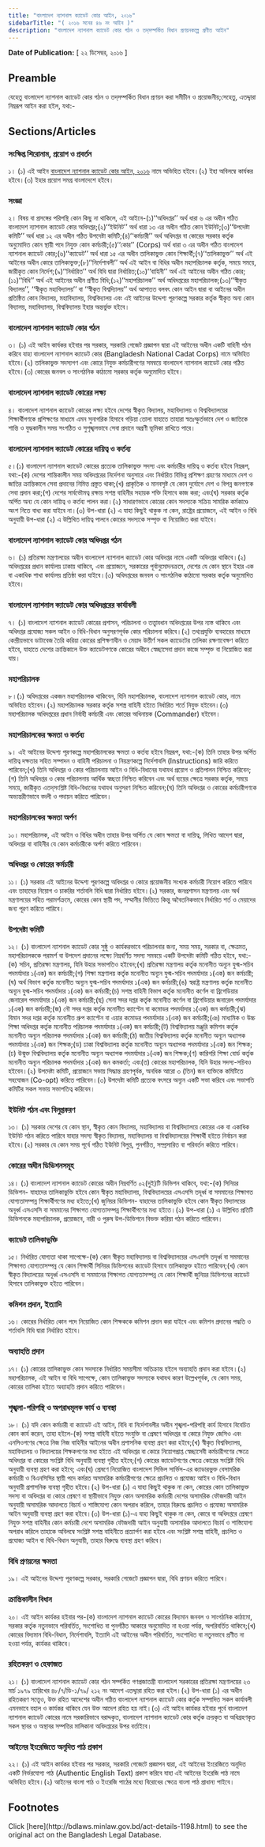 ```yaml
---
title: "বাংলাদেশ ন্যাশনাল ক্যাডেট কোর আইন, ২০১৬"
sidebarTitle: "( ২০১৬ সনের ৪৬ নং আইন )"
description: "বাংলাদেশ ন্যাশনাল ক্যাডেট কোর গঠন ও তদ্‌সম্পর্কিত বিধান প্রণয়নকল্পে প্রণীত আইন"
---
```


**Date of Publication:** [ ২২ ডিসেম্বর, ২০১৬ ]

## Preamble

যেহেতু বাংলাদেশ ন্যাশনাল ক্যাডেট কোর গঠন ও তদ্‌সম্পর্কিত বিধান প্রণয়ন করা সমীচীন ও প্রয়োজনীয়;সেহেতু, এতদ্দ্বারা নিম্নরূপ আইন করা হইল, যথা:-

## Sections/Articles

### সংক্ষিপ্ত শিরোনাম, প্রয়োগ ও প্রবর্তন

১। (১) এই আইন [বাংলাদেশ ন্যাশনাল ক্যাডেট কোর আইন, ২০১৬](/laws/volume-46/act-1198 "বাংলাদেশ ন্যাশনাল ক্যাডেট কোর আইন, ২০১৬") নামে অভিহিত হইবে।(২) ইহা অবিলম্বে কার্যকর হইবে।(৩) ইহার প্রয়োগ সমগ্র বাংলাদেশে হইবে।

### সংজ্ঞা

২। বিষয় বা প্রসঙ্গের পরিপন্থি কোন কিছু না থাকিলে, এই আইনে-(১)‘‘অধিদপ্তর’’ অর্থ ধারা ৬ এর অধীন গঠিত বাংলাদেশ ন্যাশনাল ক্যাডেট কোর অধিদপ্তর;(২)‘‘ইউনিট’’ অর্থ ধারা ১৩ এর অধীন গঠিত কোন ইউনিট;(৩)‘‘উপদেষ্টা কমিটি’’ অর্থ ধারা ১২ এর অধীন গঠিত উপদেষ্টা কমিটি;(৪)‘‘কর্মচারী’’ অর্থ অধিদপ্তর বা কোরের সরকার কর্তৃক অনুমোদিত কোন স্থায়ী পদে নিযুক্ত কোন কর্মচারী;(৫)‘‘কোর’’ (Corps) অর্থ ধারা ৩ এর অধীন গঠিত বাংলাদেশ ন্যাশনাল ক্যাডেট কোর;(৬)‘‘ক্যাডেট’’ অর্থ ধারা ১৫ এর অধীন তালিকাভুক্ত কোন শিক্ষার্থী;(৭)‘‘তালিকাভুক্ত’’ অর্থ এই আইনের অধীন কোরে তালিকাভুক্ত;(৮)‘‘নির্দেশাবলী’’ অর্থ এই আইন বা বিধির অধীন মহাপরিচালক কর্তৃক, সময়ে সময়ে, জারীকৃত কোন নির্দেশ;(৯)‘‘নির্ধারিত’’ অর্থ বিধি দ্বারা নির্ধারিত;(১০)‘‘বাহিনী’’ অর্থ এই আইনের অধীন গঠিত কোর;(১১)‘‘বিধি’’ অর্থ এই আইনের অধীন প্রণীত বিধি;(১২)‘‘মহাপরিচালক’’ অর্থ অধিদপ্তরের মহাপরিচালক;(১৩)‘‘স্বীকৃত বিদ্যালয়’’, ‘‘স্বীকৃত মহাবিদ্যালয়’’ বা ‘‘স্বীকৃত বিশ্বদ্যিালয়’’ অর্থ আপাতত বলবৎ কোন আইন দ্বারা বা আইনের অধীন প্রতিষ্ঠিত কোন বিদ্যালয়, মহাবিদ্যালয়, বিশ্ববিদ্যালয় এবং এই আইনের উদ্দেশ্য পূরণকল্পে সরকার কর্তৃক স্বীকৃত অন্য কোন বিদ্যালয়, মহাবিদ্যালয়, বিশ্ববিদ্যালয় ইহার অন্তর্ভুক্ত হইবে।

### বাংলাদেশ ন্যাশনাল ক্যাডেট কোর গঠন

৩। (১) এই আইন কার্যকর হইবার পর সরকার, সরকারি গেজেট প্রজ্ঞাপন দ্বারা এই আইনের অধীন একটি বাহিনী গঠন করিবে যাহা বাংলাদেশ ন্যাশনাল ক্যাডেট কোর (Bangladesh National Cadat Corps) নামে অভিহিত হইবে।(২) তালিকাভুক্ত সদস্যগণ এবং কোরে নিযুক্ত কর্মচারীগণের সমন্বয়ে বাংলাদেশ ন্যাশনাল ক্যাডেট কোর গঠিত হইবে।(৩) কোরের জনবল ও সাংগঠনিক কাঠামো সরকার কর্তৃক অনুমোদিত হইবে।

### বাংলাদেশ ন্যাশনাল ক্যাডেট কোরের লক্ষ্য

৪। বাংলাদেশ ন্যাশনাল ক্যাডেট কোরের লক্ষ্য হইবে দেশের স্বীকৃত বিদ্যালয়, মহাবিদ্যালয় ও বিশ্ববিদ্যালয়ের শিক্ষার্থীগণকে প্রশিক্ষণের মাধ্যমে এমন সুনাগরিক হিসাবে গড়িয়া তোলা যাহাতে তাহারা স্বতঃস্ফুর্তভাবে দেশ ও জাতিকে শান্তি ও যুদ্ধকালীন সময় সংগঠিত ও সুশৃঙ্খলভাবে সেবা প্রদানে অগ্রণী ভূমিকা রাখিতে পারে।

### বাংলাদেশ ন্যাশনাল ক্যাডেট কোরের দায়িত্ব ও কর্তব্য

৫।(১) বাংলাদেশ ন্যাশনাল ক্যাডেট কোরের প্রত্যেক তালিকাভুক্ত সদস্য এবং কর্মচারীর দায়িত্ব ও কর্তব্য হইবে নিম্নরূপ, যথা:-(ক) দেশের শান্তিকালীন সময় অধিদপ্তরের নির্দেশনা অনুসারে এবং নির্ধারিত বিভিন্ন প্রশিক্ষণ গ্রহণের মাধ্যমে দেশ ও জাতির ক্রান্তিকালে সেবা প্রদানের নিমিত্ত প্রস্তুত থাকা;(খ) প্রাকৃতিক ও মানবসৃষ্ট যে কোন দুর্যোগে দেশ ও বিপন্ন জনগণকে সেবা প্রদান করা;(গ) দেশের সার্বভৌমত্ব রক্ষায় সশস্ত্র বাহিনীর সহায়ক শক্তি হিসাবে কাজ করা; এবং(ঘ) সরকার কর্তৃক অর্পিত অন্য যে কোন দায়িত্ব ও কর্তব্য পালন করা।(২) সাধারণভাবে কোরের কোন সদস্যকে সক্রিয় সামরিক কর্মকাণ্ডে অংশ নিতে বাধ্য করা যাইবে না।(৩) উপ-ধারা (২) এ যাহা কিছুই থাকুক না কেন, রাষ্ট্রের প্রয়োজনে, এই আইন ও বিধি অনুযায়ী উপ-ধারা (২) এ উল্লিখিত দায়িত্ব পালনে কোরের সদস্যকে সম্পৃক্ত বা নিয়োজিত করা যাইবে।

### বাংলাদেশ ন্যাশনাল ক্যাডেট কোর অধিদপ্তর গঠন

৬। (১) প্রতিরক্ষা মন্ত্রণালয়ের অধীন বাংলাদেশ ন্যাশনাল ক্যাডেট কোর অধিদপ্তর নামে একটি অধিদপ্তর থাকিবে।(২) অধিদপ্তরের প্রধান কার্যালয় ঢাকায় থাকিবে, এবং প্রয়োজনে, সরকারের পূর্বানুমোদনক্রমে, দেশের যে কোন স্থানে ইহার এক বা একাধিক শাখা কার্যালয় প্রতিষ্ঠা করা যাইবে।(৩) অধিদপ্তরের জনবল ও সাংগঠনিক কাঠামো সরকার কর্তৃক অনুমোদিত হইবে।

### বাংলাদেশ ন্যাশনাল ক্যাডেট কোর অধিদপ্তরের কার্যাবলী

৭। (১) বাংলাদেশ ন্যাশনাল ক্যাডেট কোরের প্রশাসন, পরিচালনা ও তত্ত্বাবধান অধিদপ্তরের উপর ন্যস্ত থাকিবে এবং অধিদপ্তর প্রযোজ্য সকল আইন ও বিধি-বিধান অনুসরণপূর্বক কোর পরিচালনা করিবে।(২) তথ্যপ্রযুক্তি ব্যবহারের মাধ্যমে কেন্দ্রীয়ভাবে ডাটাবেজ তৈরি করিয়া কোরের প্রশিক্ষণাধীন ও মেয়াদ উত্তীর্ণ সকল ক্যাডেটের তালিকা রক্ষণাবেক্ষণ করিতে হইবে, যাহাতে দেশের ক্রান্তিকালে উক্ত ক্যাডেটগণকে কোরের অধীনে স্বেচ্ছাসেবা প্রদান কাজে সম্পৃক্ত বা নিয়োজিত করা যায়।

### মহাপরিচালক

৮।(১) অধিদপ্তরের একজন মহাপরিচালক থাকিবেন, যিনি মহাপরিচালক, বাংলাদেশ ন্যাশনাল ক্যাডেট কোর, নামে অভিহিত হইবেন।(২) মহাপরিচালক সরকার কর্তৃক সশস্ত্র বাহিনী হইতে নির্ধারিত শর্তে নিযুক্ত হইবেন।(৩) মহাপরিচালক অধিদপ্তরের প্রধান নির্বাহী কর্মচারী এবং কোরের অধিনায়ক (Commander) হইবেন।

### মহাপরিচালকের ক্ষমতা ও কর্তব্য

৯। এই আইনের উদ্দেশ্য পূরণকল্পে মহাপরিচালকের ক্ষমতা ও কর্তব্য হইবে নিম্নরূপ, যথা:-(ক) তিনি তাহার উপর অর্পিত দায়িত্ব দক্ষতার সহিত সম্পাদন ও বাহিনী পরিচালনা ও নিয়ন্ত্রণকল্পে নির্দেশাবলি (Instructions) জারি করিতে পারিবেন;(খ) তিনি অধিদপ্তর ও কোর পরিচালনায় আইন ও বিধি-বিধানের যথাযথ প্রয়োগ ও প্রতিপালন নিশ্চিত করিবেন;(গ) তিনি অধিদপ্তর ও কোর পরিচালনায় আর্থিক স্বচ্ছতা নিশ্চিত করিবেন এবং অর্থ ব্যয়ের ক্ষেত্রে সরকার কর্তৃক, সময়ে সময়ে, জারীকৃত এতদ্‌সংশ্লিষ্ট বিধি-বিধানের যথাযথ অনুসরণ নিশ্চিত করিবেন;(ঘ) তিনি অধিদপ্তর ও কোরের কর্মচারীগণকে অভ্যন্তরীণভাবে বদলী ও পদায়ন করিতে পারিবেন।

### মহাপরিচালকের ক্ষমতা অর্পণ

১০। মহাপরিচালক, এই আইন ও বিধির অধীন তাহার উপর অর্পিত যে কোন ক্ষমতা বা দায়িত্ব, লিখিত আদেশ দ্বারা, অধিদপ্তর বা বাহিনীর যে কোন কর্মচারীকে অর্পণ করিতে পারিবেন।

### অধিদপ্তর ও কোরের কর্মচারী

১১। (১) সরকার এই আইনের উদ্দেশ্য পূরণকল্পে অধিদপ্তর ও কোরে প্রয়োজনীয় সংখ্যক কর্মচারী নিয়োগ করিতে পারিবে এবং তাহাদের নিয়োগ ও চাকরির শর্তাবলি বিধি দ্বারা নির্ধারিত হইবে।(২) সরকার, জনপ্রশাসন মন্ত্রণালয় এবং অর্থ মন্ত্রণালয়ের সহিত পরামর্শক্রমে, কোরের কোন স্থায়ী পদ, সম্মানীর ভিত্তিতে কিন্তু অবৈতনিকভাবে নির্ধারিত শর্ত ও মেয়াদের জন্য পূরণ করিতে পারিবে।

### উপদেষ্টা কমিটি

১২। (১) বাংলাদেশ ন্যাশনাল ক্যাডেট কোর সুষ্ঠু ও কার্যকরভাবে পরিচালনার জন্য, সময় সময়, সরকার বা, ক্ষেত্রমত, মহাপরিচালককে পরামর্শ বা উপদেশ প্রদানের লক্ষ্যে নিম্নবর্ণিত সদস্য সমন্বয়ে একটি উপদেষ্টা কমিটি গঠিত হইবে, যথা:-(ক) সচিব, প্রতিরক্ষা মন্ত্রণালয়, যিনি উহার সভাপতিও হইবেন;(খ) প্রতিরক্ষা মন্ত্রণালয় কর্তৃক মনোনীত অন্যূন যুগ্ম-সচিব পদমর্যাদার ১(এক) জন কর্মচারী;(গ) শিক্ষা মন্ত্রণালয় কর্তৃক মনোনীত অন্যূন যুগ্ম-সচিব পদমর্যাদার ১(এক) জন কর্মচারী;(ঘ) অর্থ বিভাগ কর্তৃক মনোনীত অন্যূন যুগ্ম-সচিব পদমর্যাদার ১(এক) জন কর্মচারী;(ঙ) স্বরাষ্ট্র মন্ত্রণালয় কর্তৃক মনোনীত অন্যূন যুগ্ম-সচিব পদমর্যাদার ১(এক) জন কর্মচারী;(চ) সশস্ত্র বাহিনী বিভাগ কর্তৃক মনোনীত কর্ণেল বা ব্রিগেডিয়ার জেনারেল পদমর্যাদার ১(এক) জন কর্মচারী;(ছ) সেনা সদর দপ্তর কর্তৃক মনোনীত কর্ণেল বা ব্রিগেডিয়ার জনারেল পদমর্যাদার ১(এক) জন কর্মচারী;(জ) নৌ সদর দপ্তর কর্তৃক মনোনীত ক্যাপ্টেন বা কমোডর পদমর্যাদার ১(এক) জন কর্মচারী;(ঝ) বিমান সদর দপ্তর কর্তৃক মনোনীত গ্রুপ ক্যাপ্টেন বা এয়ার কমোডর পদমর্যাদার ১(এক) জন কর্মচারী;(ঞ) মাধ্যমিক ও উচ্চ শিক্ষা অধিদপ্তর কর্তৃক মনোনীত পরিচালক পদমর্যাদার ১(এক) জন কর্মচারী;(ট) বিশ্ববিদ্যালয় মঞ্জুরি কমিশন কর্তৃক মনোনীত অন্যূন পরিচালক পদমর্যাদার ১(এক) জন কর্মচারী;(ঠ) জাতীয় বিশ্ববিদ্যালয় কর্তৃক মনোনীত অন্যূন অধ্যাপক পদমর্যাদার ১(এক) জন শিক্ষক;(ড) ঢাকা বিশ্ববিদ্যালয় কর্তৃক মনোনীত অন্যূন অধ্যাপক পদমর্যাদার ১(এক) জন শিক্ষক;(ঢ) উন্মুক্ত বিশ্ববিদ্যালয় কর্তৃক মনোনীত অন্যূন অধ্যাপক পদমর্যাদার ১(এক) জন শিক্ষক;(ণ) কারিগরি শিক্ষা বোর্ড কর্তৃক মনোনীত অন্যূন পরিচালক পদমর্যাদার ১(এক) জন কমকর্তা; এবং(ত) কোরের মহাপরিচালক, যিনি উহার সদস্য-সচিবও হইবেন।(২) উপদেষ্টা কমিটি, প্রয়োজনে সভায় সিদ্ধান্ত গ্রহণপূর্বক, অনধিক আরো ৩ (তিন) জন ব্যক্তিকে কমিটিতে সহযোজন (Co-opt) করিতে পারিবেন।(৩) উপদেষ্টা কমিটি প্রত্যেক বৎসরে অন্যূন একটি সভা করিবে এবং সভাপতি কমিটির সকল সভায় সভাপতিত্ব করিবেন।

### ইউনিট গঠন এবং বিলুপ্তকরণ

১৩। (১) সরকার দেশের যে কোন স্থান, স্বীকৃত কোন বিদ্যালয়, মহাবিদ্যালয় বা বিশ্ববিদ্যালয়ে কোরের এক বা একাধিক ইউনিট গঠন করিতে পারিবে যাহার সদস্য স্বীকৃত বিদ্যালয়, মহাবিদ্যালয় বা বিশ্ববিদ্যালয়ের শিক্ষার্থী হইতে নির্বাচন করা হইবে।(২) সরকার যে কোন সময় পূর্বে গঠিত ইউনিট বিলুপ্ত, পুনর্গঠিত, সম্প্রসারিত বা পরিবর্তন করিতে পারিবে।

### কোরের অধীন ডিভিশনসমূহ

১৪। (১) বাংলাদেশ ন্যাশনাল ক্যাডেট কোরের অধীন নিম্নবর্ণিত ০২(দুই)টি ডিভিশন থাকিবে, যথা:-(ক) সিনিয়র ডিভিশন- যাহাদের তালিকাভুক্তি হইবে কোন স্বীকৃত মহাবিদ্যালয়, বিশ্ববিদ্যালয়ের এসএসসি তদূর্ধ্ব বা সমমানের শিক্ষাগত যোগ্যতাসম্পন্ন শিক্ষার্থীগণের মধ্য হইতে;(খ) জুনিয়র ডিভিশন- যাহাদের তালিকাভুক্তি হইবে কোন স্বীকৃত বিদ্যালয়ের অনূর্ধ্ব এসএসসি বা সমমানের শিক্ষাগত যোগ্যতাসম্পন্ন শিক্ষার্থীগণের মধ্য হইতে।(২) উপ-ধারা (১) এ উল্লিখিত প্রতিটি ডিভিশনকে মহাপরিচালক, প্রয়োজনে, নারী ও পুরুষ উপ-ডিভিশনে বিভক্ত করিয়া গঠন করিতে পারিবেন।

### ক্যাডেট তালিকাভুক্তি

১৫। নির্ধারিত যোগ্যতা থাকা সাপেক্ষে-(ক) কোন স্বীকৃত মহাবিদ্যালয় বা বিশ্ববিদ্যালয়ের এসএসসি তদূর্ধ্ব বা সমমানের শিক্ষাগত যোগ্যতাসম্পন্ন যে কোন শিক্ষার্থী সিনিয়র ডিভিশনের ক্যাডেট হিসাবে তালিকাভুক্ত হইতে পারিবেন;(খ) কোন স্বীকৃত বিদ্যালয়ের অনূর্ধ্ব এসএসসি বা সমমানের শিক্ষাগত যোগ্যতাসম্পন্ন যে কোন শিক্ষার্থী জুনিয়র ডিভিশনের ক্যাডেট হিসাবে তালিকাভুক্ত হইতে পারিবেন।

### কমিশন প্রদান, ইত্যাদি

১৬। কোরের নির্ধারিত কোন পদে নিয়োজিত কোন শিক্ষককে কমিশন প্রদান করা যাইবে এবং কমিশন প্রদানের পদ্ধতি ও শর্তাবলি বিধি দ্বারা নির্ধারিত হইবে।

### অব্যাহতি প্রদান

১৭। (১) কোরের তালিকাভুক্ত কোন সদস্যকে নির্ধারিত সময়সীমা অতিক্রান্ত হইলে অব্যাহতি প্রদান করা হইবে।(২) মহাপরিচালক, এই আইন বা বিধি সাপেক্ষে, কোন তালিকাভুক্ত সদস্যকে যথাযথ কারণ উল্লেখপূর্বক, যে কোন সময়, কোরের তালিকা হইতে অব্যাহতি প্রদান করিতে পারিবেন।

### শৃঙ্খলা-পরিপন্থি ও অপরাধমূলক কার্য ও ব্যবস্থা

১৮। (১) যদি কোন কর্মচারী বা ক্যাডেট এই আইন, বিধি বা নির্দেশাবলীর অধীন শৃঙ্খলা-পরিপন্থি কার্য হিসাবে বিবেচিত কোন কার্য করেন, তাহা হইলে-(ক) সশস্ত্র বাহিনী হইতে সংযুক্তি বা প্রেষণে অধিদপ্তর বা কোরে নিযুক্ত জেসিও এবং এনসিওগণের ক্ষেত্রে নিজ নিজ বাহিনীর আইনের অধীন প্রশাসনিক ব্যবস্থা গ্রহণ করা হইবে;(খ) স্বীকৃত বিশ্ববিদ্যালয়, মহাবিদ্যালয় ও বিদ্যালয়ের শিক্ষকগণের মধ্য হইতে এই অধিদপ্তর বা কোরে নিয়োগপ্রাপ্ত স্বেচ্ছাসেবী কর্মচারীগণের ক্ষেত্রে অধিদপ্তর বা কোরের সংশ্লিষ্ট বিধি অনুযায়ী ব্যবস্থা গৃহীত হইবে;(গ) কোরের ক্যাডেটগণের ক্ষেত্রে কোরের সংশ্লিষ্ট বিধি অনুযায়ী ব্যবস্থা গ্রহণ করা হইবে; এবং(ঘ) প্রেষণে নিয়োজিত বাংলাদেশ সিভিল সার্ভিস-এর ক্যাডারভুক্ত বেসামরিক কর্মচারী ও বিএনসিসির স্থায়ী পদে কর্মরত অসামরিক কর্মচারীগণের ক্ষেত্রে প্রচলিত ও প্রযোজ্য আইন ও বিধি-বিধান অনুযায়ী প্রশাসনিক ব্যবস্থা গৃহীত হইবে।(২) উপ-ধারা (১) এ যাহা কিছুই থাকুক না কেন, কোরের কোন তালিকাভুক্ত সদস্য বা অধিদপ্তর বা কোরে প্রেষণে বা স্থায়ীভাবে নিযুক্ত কোন অসামরিক কর্মচারী দেশের অসামরিক ফৌজদারী আইন অনুযায়ী অসামরিক আদালতে বিচার্য ও শাস্তিযোগ্য কোন অপরাধ করিলে, তাহার বিরুদ্ধে প্রচলিত ও প্রযোজ্য অসামরিক আইন অনুযায়ী ব্যবস্থা গ্রহণ করা হইবে।(৩) উপ-ধারা (১)-এ যাহা কিছুই থাকুক না কেন, কোরে বা অধিদপ্তরে প্রেষণে নিযুক্ত সশস্ত্র বাহিনীর কোন কর্মচারী দেশে অসামরিক ফৌজদারী আইন অনুযায়ী অসামরিক আদালতে বিচার্য ও শাস্তিযোগ্য অপরাধ করিলে তাহাকে অবিলম্বে সংশ্লিষ্ট সশস্ত্র বাহিনীতে প্রত্যার্পণ করা হইবে এবং সংশ্লিষ্ট সশস্ত্র বাহিনী, প্রচলিত ও প্রযোজ্য আইন বা বিধি-বিধান অনুযায়ী, তাহার বিরুদ্ধে ব্যবস্থা গ্রহণ করিবে।

### বিধি প্রণয়নের ক্ষমতা

১৯। এই আইনের উদ্দেশ্য পূরণকল্পে সরকার, সরকারি গেজেটে প্রজ্ঞাপন দ্বারা, বিধি প্রণয়ন করিতে পারিবে।

### ক্রান্তিকালীন বিধান

২০। এই আইন কার্যকর হইবার পর-(ক) বাংলাদেশ ন্যাশনাল ক্যাডেট কোরের বিদ্যমান জনবল ও সাংগঠনিক কাঠামো, সরকার কর্তৃক নতুনভাবে পরিবর্তিত, সংশোধিত বা পুনর্গঠিত আকারে অনুমোদিত না হওয়া পর্যন্ত, অপরিবর্তিত থাকিবে;(খ) কোরের বিদ্যমান বিধি-বিধান, নির্দেশাবলি, ইত্যাদি এই আইনের অধীন পরিবর্তিত, সংশোধিত বা নতুনভাবে প্রণীত না হওয়া পর্যন্ত, কার্যকর থাকিবে।

### রহিতকরণ ও হেফাজত

২১। (১) বাংলাদেশ ন্যাশনাল ক্যাডেট কোর গঠন সম্পর্কিত গণপ্রজাতন্ত্রী বাংলাদেশ সরকারের প্রতিরক্ষা মন্ত্রণালয়ের ২৩ মার্চ ১৯৭৯ তারিখের ৪৮/৭/ডি-১/৭৯/ ২১২ নং আদেশ এতদ্দ্বারা রহিত করা হইল।(২) উপ-ধারা (১) এর অধীন রহিতকরণ সত্ত্বেও, উক্ত রহিত আদেশের অধীন গঠিত বাংলাদেশ ন্যাশনাল ক্যাডেট কোর কর্তৃক সম্পাদিত সকল কার্যাবলী এমনভাবে বহাল ও কার্যকর থাকিবে যেন উক্ত আদেশ রহিত হয় নাই।(৩) এই আইন কার্যকর হইবার পূর্বে বাংলাদেশ ন্যাশনাল ক্যাডেট কোরের নামে সরকারিভাবে বরাদ্দকৃত, বাংলাদেশ ন্যাশনাল ক্যাডেট কোর কর্তৃক ক্রয়কৃত বা অধিগ্রহণকৃত সকল স্থাবর ও অস্থাবর সম্পত্তির মালিকানা অধিদপ্তরের উপর বর্তাইবে।

### আইনের ইংরেজিতে অনূদিত পাঠ প্রকাশ

২২। (১) এই আইন কার্যকর হইবার পর সরকার, সরকারি গেজেটে প্রজ্ঞাপন দ্বারা, এই আইনের ইংরেজিতে অনূদিত একটি নির্ভরযোগ্য পাঠ (Authentic English Text) প্রকাশ করিবে যাহা এই আইনের ইংরেজি পাঠ নামে অভিহিত হইবে।(২) আইনের বাংলা পাঠ ও ইংরেজি পাঠের মধ্যে বিরোধের ক্ষেত্রে বাংলা পাঠ প্রাধান্য পাইবে।

## Footnotes

<Note>
  Click [here](http://bdlaws.minlaw.gov.bd/act-details-1198.html) to see the original act on the Bangladesh Legal Database.
</Note>
